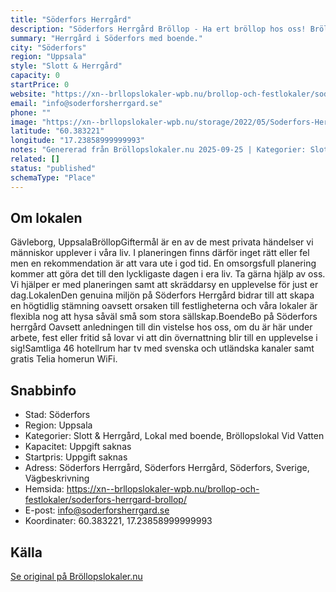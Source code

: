```yaml
---
title: "Söderfors Herrgård"
description: "Söderfors Herrgård Bröllop - Ha ert bröllop hos oss! Bröllopslokal Uppsala. Skicka gärna en förfrågan så hjälper vi Er!"
summary: "Herrgård i Söderfors med boende."
city: "Söderfors"
region: "Uppsala"
style: "Slott & Herrgård"
capacity: 0
startPrice: 0
website: "https://xn--brllopslokaler-wpb.nu/brollop-och-festlokaler/soderfors-herrgard-brollop/"
email: "info@soderforsherrgard.se"
phone: ""
image: "https://xn--brllopslokaler-wpb.nu/storage/2022/05/Soderfors-Herrgard-brollopslokal-festlokal-brollop-festvaning.webp"
latitude: "60.383221"
longitude: "17.23858999999993"
notes: "Genererad från Bröllopslokaler.nu 2025-09-25 | Kategorier: Slott & Herrgård, Lokal med boende, Bröllopslokal Vid Vatten"
related: []
status: "published"
schemaType: "Place"
---
```


## Om lokalen

Gävleborg, UppsalaBröllopGiftermål är en av de mest privata händelser vi människor upplever i våra liv. I planeringen finns därför inget rätt eller fel men en rekommendation är att vara ute i god tid. En omsorgsfull planering kommer att göra det till den lyckligaste dagen i era liv. Ta gärna hjälp av oss. Vi hjälper er med planeringen samt att skräddarsy en upplevelse för just er dag.LokalenDen genuina miljön på Söderfors Herrgård bidrar till att skapa en högtidlig stämning oavsett orsaken till festligheterna och våra lokaler är flexibla nog att hysa såväl små som stora sällskap.BoendeBo på Söderfors herrgård Oavsett anledningen till din vistelse hos oss, om du är här under arbete, fest eller fritid så lovar vi att din övernattning blir till en upplevelse i sig!Samtliga 46 hotellrum har tv med svenska och utländska kanaler samt gratis Telia homerun WiFi.

## Snabbinfo

- Stad: Söderfors
- Region: Uppsala
- Kategorier: Slott & Herrgård, Lokal med boende, Bröllopslokal Vid Vatten
- Kapacitet: Uppgift saknas
- Startpris: Uppgift saknas
- Adress: Söderfors Herrgård, Söderfors Herrgård, Söderfors, Sverige, Vägbeskrivning
- Hemsida: https://xn--brllopslokaler-wpb.nu/brollop-och-festlokaler/soderfors-herrgard-brollop/
- E-post: info@soderforsherrgard.se
- Koordinater: 60.383221, 17.23858999999993

## Källa

[Se original på Bröllopslokaler.nu](https://xn--brllopslokaler-wpb.nu/brollop-och-festlokaler/soderfors-herrgard-brollop/)
